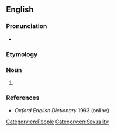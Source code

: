 ==English==

===Pronunciation===
* {{audio|en|En-au-whoopsie.ogg|Audio (AU)}}

===Etymology===
{{suffix|en|whoop|sie}}

===Noun===
{{en-noun}}

# {{alt form|en|whoopsy}} {{gloss|in all senses}}

===References===
*''Oxford English Dictionary'' 1993 (online)

[[Category:en:People]]
[[Category:en:Sexuality]]